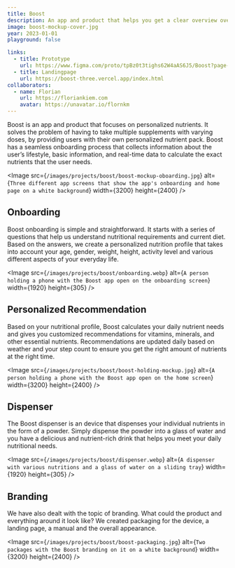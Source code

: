 ```yaml
---
title: Boost
description: An app and product that helps you get a clear overview over your nutrients and gives you personalised recommendations.
image: boost-mockup-cover.jpg
year: 2023-01-01
playground: false

links:
  - title: Prototype
    url: https://www.figma.com/proto/tpBz0t3tighs62W4aAS6J5/Boost?page-id=381%3A101&node-id=651%3A440&viewport=172%2C299%2C0.09&scaling=scale-down&starting-point-node-id=651%3A440
  - title: Landingpage
    url: https://boost-three.vercel.app/index.html
collaborators:
  - name: Florian
    url: https://floriankiem.com
    avatar: https://unavatar.io/flornkm
---
```


Boost is an app and product that focuses on personalized nutrients. It solves the problem of having to take multiple supplements with varying doses, by providing users with their own personalized nutrient pack. Boost has a seamless onboarding process that collects information about the user’s lifestyle, basic information, and real-time data to calculate the exact nutrients that the user needs.

<Image
    src={`/images/projects/boost/boost-mockup-oboarding.jpg`}
    alt={`Three different app screens that show the app's onboarding and home page on a white background`}
    width={3200}
    height={2400}
/>

## Onboarding

Boost onboarding is simple and straightforward. It starts with a series of questions that help us understand nutritional requirements and current diet. Based on the answers, we create a personalized nutrition profile that takes into account your age, gender, weight, height, activity level and various different aspects of your everyday life.

<Image
    src={`/images/projects/boost/onboarding.webp`}
    alt={`A person holding a phone with the Boost app open on the onboarding screen`}
    width={1920}
    height={305}
/>

## Personalized Recommendation

Based on your nutritional profile, Boost calculates your daily nutrient needs and gives you customized recommendations for vitamins, minerals, and other essential nutrients. Recommendations are updated daily based on weather and your step count to ensure you get the right amount of nutrients at the right time.

<Image
    src={`/images/projects/boost/boost-holding-mockup.jpg`}
    alt={`A person holding a phone with the Boost app open on the home screen`}
    width={3200}
    height={2400}
/>

## Dispenser

The Boost dispenser is an device that dispenses your individual nutrients in the form of a powder. Simply dispense the powder into a glass of water and you have a delicious and nutrient-rich drink that helps you meet your daily nutritional needs.


<Image
    src={`/images/projects/boost/dispenser.webp`}
    alt={`A dispenser with various nutritions and a glass of water on a sliding tray`}
    width={1920}
    height={305}
/>

## Branding

We have also dealt with the topic of branding. What could the product and everything around it look like? We created packaging for the device, a landing page, a manual and the overall appearance.

<Image
    src={`/images/projects/boost/boost-packaging.jpg`}
    alt={`Two packages with the Boost branding on it on a white background`}
    width={3200}
    height={2400}
/>